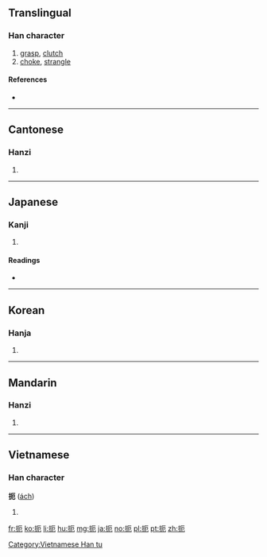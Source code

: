 ==Translingual==

===Han character===
{{Han char|rn=64|rad=手|as=04|sn=7|four=5101<sub>2</sub>|canj=手一尸山 (QMSU)|ids=⿰[[扌]][[厄]]}}

# [[grasp]], [[clutch]]
# [[choke]], [[strangle]]

====References====
* {{Han ref|kx=0419.150|dkj=11848|dj=0766.070|hdz=31834.100|uh=627C|ud=25212|bh=A7E3|bd=42979}}

----

==Cantonese==

===Hanzi===
{{yue-hanzi|jyut=[[aa1]], [[aak1]], [[ak1]]|y=a1, aak1, ak1}}

# {{defn|lang=yue|sort=手04}}

----

==Japanese==

===Kanji===
{{ja-kanji|grade=|rs=手04}}

# {{defn|lang=ja|sort=手04}}

====Readings====
* {{ja-readings|on=[[あく]] (aku), [[やく]] (yaku)|kun=[[おさえる]] (osaeru)}}

----

==Korean==

===Hanja===
{{ko-hanja|hangeul=액|eumhun=|rv=aek|mr=aek|y=ayk}}

# {{defn|lang=ko|sort=手04}}

----

==Mandarin==

===Hanzi===
{{cmn-hanzi|pin=[[è]] ([[e4]]), [[dèn]] ([[den4]])|wg=o<sup>4</sup>, ten<sup>4</sup>}}

# {{defn|lang=cmn|sort=手04}}

----

==Vietnamese==

===Han character===
'''扼''' ([[ách]])

# {{defn|vi}}

[[Category:Vietnamese Han tu]]

[[fr:扼]]
[[ko:扼]]
[[li:扼]]
[[hu:扼]]
[[mg:扼]]
[[ja:扼]]
[[no:扼]]
[[pl:扼]]
[[pt:扼]]
[[zh:扼]]